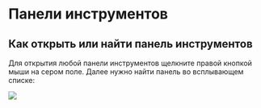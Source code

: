 # Панели инструментов {#manual-toolbar}

## Как открыть или найти панель инструментов

Для открытия любой панели инструментов щелкните правой кнопкой мыши на сером поле. Далее нужно найти панель во всплывающем списке:

![](images/Appendix/image3.png)
